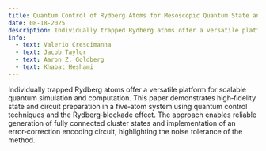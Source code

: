 ```yaml
---
title: Quantum Control of Rydberg Atoms for Mesoscopic Quantum State and Circuit Preparation
date: 08-18-2025
description: Individually trapped Rydberg atoms offer a versatile platform for scalable quantum simulation and computation.  This paper demonstrates high‑fidelity state and circuit preparation in a five‑atom system using quantum control techniques and the Rydberg‑blockade effect.  The approach enables reliable generation of fully connected cluster states and implementation of an error‑correction encoding circuit, highlighting the noise tolerance of the method.
info:
  - text: Valerio Crescimanna
  - text: Jacob Taylor
  - text: Aaron Z. Goldberg
  - text: Khabat Heshami
---
```


Individually trapped Rydberg atoms offer a versatile platform for scalable quantum simulation and computation.  This paper demonstrates high‑fidelity state and circuit preparation in a five‑atom system using quantum control techniques and the Rydberg‑blockade effect.  The approach enables reliable generation of fully connected cluster states and implementation of an error‑correction encoding circuit, highlighting the noise tolerance of the method.
